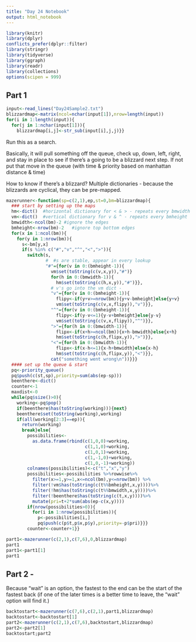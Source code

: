 ```yaml
---
title: "Day 24 Notebook"
output: html_notebook
---
```


```r
library(knitr)
library(dplyr)
conflicts_prefer(dplyr::filter)
library(stringr)
library(tidyverse)
library(ggraph)
library(readr)
library(collections)
options(scipen = 999)
```


## Part 1

```r
input<-read_lines("Day24Sample2.txt")
blizzardmap<-matrix(ncol=nchar(input[1]),nrow=length(input))
for(i in 1:length(input)){
  for(j in 1:nchar(input[1])){
    blizzardmap[i,j]<-str_sub(input[i],j,j)}}
```

Run this as a search.

Basically, it will pull something off the queue, check up, down, left, right, and stay in place to see if there's a going to be a blizzard next step. If not put that move in the queue (with time  & priority based on manhattan distance & time)

How to know if there's a blizzard? Multiple dictionaries - because the blizzards are cyclical, they can be pre-mapped.

```r
mazerunner<-function(sp=c(2,1),ep,st=0,bm=blizzardmap){
  ### start by setting up the maps
  hm<-dict()  #horizontal dictionary for < & > - repeats every bmwidth  
  vm<-dict()  #vertical dictionary for v & ^ - repeats every bmheight
  bmwidth<-ncol(bm)-2 #ignore the edges
  bmheight<-nrow(bm)-2   #ignore top bottom edges
  for(x in 1:ncol(bm)){
    for(y in 1:nrow(bm)){
      s<-bm[y,x]
      if(s %in% c("#","v","^","<",">")){
        switch(s,
               #  #s are stable, appear in every lookup
               "#"={for(v in 0:(bmheight-1)){
                 vm$set(toString(c(v,x,y)),"#")} 
                 for(h in 0:(bmwidth-1)){
                   hm$set(toString(c(h,x,y)),"#")}},
                 # v's go into the vm dict - 
                 "v"={for(v in 0:(bmheight-1)){
                   flipy<-if(y+v>=nrow(bm)){y+v-bmheight}else{y+v}
                   vm$set(toString(c(v,x,flipy)),"v")}},
                 "^"={for(v in 0:(bmheight-1)){
                   flipy<-if(y-v<=1){y-v+bmheight}else{y-v}
                   vm$set(toString(c(v,x,flipy)),"^")}},
                 ">"={for(h in 0:(bmwidth-1)){
                   flipx<-if(x+h>=ncol(bm)){x+h-bmwidth}else{x+h}
                   hm$set(toString(c(h,flipx,y)),">")}},
                 "<"={for(h in 0:(bmwidth-1)){
                   flipx<-if(x-h<=1){x-h+bmwidth}else{x-h}
                   hm$set(toString(c(h,flipx,y)),"<")}},
                 cat("something went wrong\n"))}}}
  #### set up the queue & start
  pq<-priority_queue()
  pq$push(c(st,sp),priority=sum(abs(ep-sp)))
  beenthere<-dict()
  counter<-1
  maxdist<-0
  while(pq$size()>0){
    working<-pq$pop()
    if(beenthere$has(toString(working))){next}
    beenthere$set(toString(working),working)
    if(all(working[2:3]==ep)){
      return(working)
      break}else{
        possibilities<-
          as.data.frame(rbind(c(1,0,0)+working,
                              c(1,1,0)+working,
                              c(1,0,1)+working,
                              c(1,-1,0)+working,
                              c(1,0,-1)+working))
        colnames(possibilities)<-c("t","x","y")
        possibilities<-possibilities %>%rowwise%>%
          filter(x>=1,y>=1,x<=ncol(bm),y<=nrow(bm)) %>%
          filter(!vm$has(toString(c(t%%bmheight,x,y))))%>%
          filter(!hm$has(toString(c(t%%bmwidth,x,y))))%>%
          filter(!beenthere$has(toString(c(t,x,y))))%>%
          mutate(pri=t+2*sum(abs(ep-c(x,y))))
        if(nrow(possibilities>0)){
          for(i in 1:nrow(possibilities)){
            p<-possibilities[i,]
            pq$push(c(p$t,p$x,p$y),priority=-p$pri)}}}
        counter<-counter+1}}
```


```r
part1<-mazerunner(c(2,1),c(7,6),0,blizzardmap)
part1
part1<-part1[1]
part1
```




## Part 2 - 
Because "wait" is an option, the fastest to the end can be the start of the fastest back (if one of the later times is a better time to leave, the "wait" option will find it.)

```r
backtostart<-mazerunner(c(7,6),c(2,1),part1,blizzardmap)
backtostart<-backtostart[1]
part2<-mazerunner(c(2,1),c(7,6),backtostart,blizzardmap)
part2<-part2[1]
backtostart;part2
```

